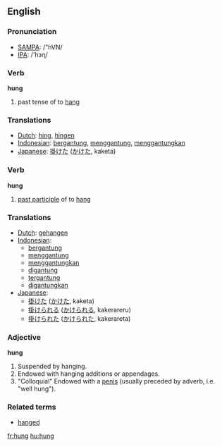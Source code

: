 ==English==
=== Pronunciation ===
*[[w:SAMPA|SAMPA]]: /"hVN/
*[[w:IPA|IPA]]: /'hɜɳ/

=== Verb ===

'''hung'''

# past tense of to [[hang]]

=== Translations ===
*[[Dutch]]: [[hing]], [[hingen]]
*[[Indonesian]]: [[gantung|bergantung]], [[gantung|menggantung]], [[gantung|menggantungkan]]
*[[Japanese]]: [[掛けた]] ([[かけた]], kaketa)

=== Verb ===

'''hung'''

# [[past participle]] of to [[hang]]

=== Translations ===
*[[Dutch]]: [[gehangen]]
*[[Indonesian]]: 
** [[gantung|bergantung]]
** [[gantung|menggantung]]
** [[gantung|menggantungkan]]
** [[gantung|digantung]]
** [[gantung|tergantung]]
** [[gantung|digantungkan]]
*[[Japanese]]:
** [[掛けた]] ([[かけた]], kaketa)
** [[掛けられる]] ([[かけられる]], kakerareru)
** [[掛けられた]] ([[かけられた]], kakerareta)

=== Adjective ===

'''hung'''

# Suspended by hanging.
# Endowed with hanging additions or appendages.
# "Colloquial" Endowed with a [[penis]] (usually preceded by adverb, i.e. "well hung").

===Related terms===
*[[hanged]]

[[fr:hung]]
[[hu:hung]]